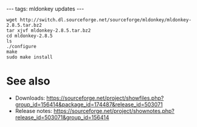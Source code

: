 ---
tags: mldonkey updates
---
<pre>wget http://switch.dl.sourceforge.net/sourceforge/mldonkey/mldonkey-2.8.5.tar.bz2
tar xjvf mldonkey-2.8.5.tar.bz2
cd mldonkey-2.8.5
ls
./configure
make
sudo make install</pre>

= See also =

* Downloads: https://sourceforge.net/project/showfiles.php?group_id=156414&package_id=174487&release_id=503071
* Release notes: https://sourceforge.net/project/shownotes.php?release_id=503071&group_id=156414
